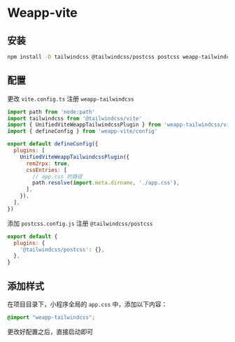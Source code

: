 
# Weapp-vite

<ExternalClassesReminder framework="weapp-vite" />

## 安装

```bash npm2yarn
npm install -D tailwindcss @tailwindcss/postcss postcss weapp-tailwindcss
```

<Patch/>

## 配置

更改 `vite.config.ts` 注册 `weapp-tailwindcss`

```js title="vite.config.ts"
import path from 'node:path'
import tailwindcss from '@tailwindcss/vite'
import { UnifiedViteWeappTailwindcssPlugin } from 'weapp-tailwindcss/vite'
import { defineConfig } from 'weapp-vite/config'

export default defineConfig({
  plugins: [
    UnifiedViteWeappTailwindcssPlugin({
      rem2rpx: true,
      cssEntries: [
        // app.css 的路径
        path.resolve(import.meta.dirname, './app.css'),
      ],
    }),
  ],
})
```

添加 `postcss.config.js` 注册 `@tailwindcss/postcss`

```js title="postcss.config.js"
export default {
  plugins: {
    '@tailwindcss/postcss': {},
  },
}
```


## 添加样式

在项目目录下，小程序全局的 `app.css` 中，添加以下内容：

```css title="app.css"
@import "weapp-tailwindcss";
```


更改好配置之后，直接启动即可
